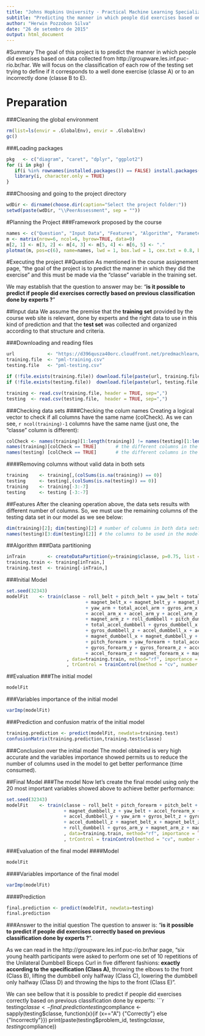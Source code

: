 ```yaml
---
title: "Johns Hopkins University - Practical Machine Learning Specialization"
subtitle: "Predicting the manner in which people did exercises based on machine learning algorithms"
author: "Herwin Pozzobon Silva"
date: "26 de setembro de 2015"
output: html_document
---
```

#Summary
The goal of this project is to predict the manner in which people did exercises based on data collected from  http://groupware.les.inf.puc-rio.br/har. We will focus on the classification of each row of the testing set trying to define if it corresponds to a well done exercise (classe A) or to an incorrectly done (classe B to E).

# Preparation
###Cleaning the global environment

```r
rm(list=ls(envir = .GlobalEnv), envir = .GlobalEnv)
gc()
```
###Loading packages
```r
pkg   <- c("diagram", "caret", "dplyr", "ggplot2")
for (i in pkg) {
   if(i %in% rownames(installed.packages()) == FALSE) install.packages(i, dependencies=TRUE)
   library(i, character.only = TRUE)
}
```
###Choosing and going to the project directory
```r
wdDir <- dirname(choose.dir(caption="Select the project folder:"))
setwd(paste(wdDir, "\\PeerAssessment", sep = ""))
```
#Planning the Project
###Framework proposed by the course
```r
names <- c("Question", "Input Data", "Features", "Algorithm", "Parameters", "Evaluation")
m <- matrix(nrow=6, ncol=6, byrow=TRUE, data=0)
m[2, 1] <- m[3, 2] <- m[4, 3] <- m[5, 4] <- m[6, 5] <- "."
plotmat(m, pos=c(6), name=names, lwd = 1, box.lwd = 1, cex.txt = 0.8, box.size = 0.09, box.type = "multi", box.prop = 0.5, arr.type = "simple")
```

#Executing the project
##Question
As mentioned in the course assignement page, "the goal of the project is to predict the manner in which they did the exercise" and this must be made via the "classe" variable in the training set.

We may establish that the question to answer may be: "**is it possible to predict if people did exercises correctly based on previous classification done by experts ?**"

##Input data
We assume the premise that the **training set** provided by the course web site is relevant, done by experts and the right data to use in this kind of prediction and that the **test set** was collected and organized according to that structure and criteria. 

###Downloading and reading files
```r
url            <- "https://d396qusza40orc.cloudfront.net/predmachlearn/"
training.file  <- "pml-training.csv"
testing.file   <- "pml-testing.csv"

if (!file.exists(training.file)) download.file(paste(url, training.file, sep=""), destfile=training.file)
if (!file.exists(testing.file))  download.file(paste(url, testing.file,  sep=""), destfile=testing.file)

training <- read.csv(training.file, header = TRUE, sep=",")
testing  <- read.csv(testing.file,  header = TRUE, sep=",")
```
###Checking data sets
####Checking the colum names
Creating a logical vector to check if all columns have the same name (colCheck). As we can see, `r ncol(training)-1` columns have the same name (just one, the "classe" column is different):
```r
colCheck <- names(training)[1:length(training)] != names(testing)[1:length(testing)] 
names(training)[colCheck == TRUE]       # the different columns in the training set
names(testing) [colCheck == TRUE]       # the different columns in the testing set
```

####Removing columns without valid data in both sets

```r
training    <- training[,(colSums(is.na(training)) == 0)]
testing     <- testing[,(colSums(is.na(testing)) == 0)]
training    <- training[-3:-7]
testing     <- testing [-3:-7]
```
##Features
After the cleaning operation above, the data sets results with different number of columns. So, we must use the remaining columns of the testing data set in our model as we see below:
```r
dim(training)[2]; dim(testing)[2] # number of columns in both data sets
names(testing)[3:dim(testing)[2]] # the columns to be used in the model
```
##Algorithm
###Data partitioning
```r
inTrain        <- createDataPartition(y=training$classe, p=0.75, list = FALSE)
training.train <- training[inTrain,]
training.test  <- training[-inTrain,]
```
###Initial Model
```r
set.seed(32343)
modelFit    <- train(classe ~ roll_belt + pitch_belt + yaw_belt + total_accel_belt + gyros_belt_x                                           + gyros_belt_y + gyros_belt_z + accel_belt_x + accel_belt_y + accel_belt_z 
                             + magnet_belt_x + magnet_belt_y + magnet_belt_z + roll_arm + pitch_arm
                             + yaw_arm + total_accel_arm + gyros_arm_x + gyros_arm_y + gyros_arm_z
                             + accel_arm_x + accel_arm_y + accel_arm_z + magnet_arm_x + magnet_arm_y
                             + magnet_arm_z + roll_dumbbell + pitch_dumbbell + yaw_dumbbell
                             + total_accel_dumbbell + gyros_dumbbell_x + gyros_dumbbell_y
                             + gyros_dumbbell_z + accel_dumbbell_x + accel_dumbbell_y + accel_dumbbell_z
                             + magnet_dumbbell_x + magnet_dumbbell_y + magnet_dumbbell_z + roll_forearm
                             + pitch_forearm + yaw_forearm + total_accel_forearm + gyros_forearm_x
                             + gyros_forearm_y + gyros_forearm_z + accel_forearm_x + accel_forearm_y
                             + accel_forearm_z + magnet_forearm_x + magnet_forearm_y + magnet_forearm_z
                      , data=training.train, method="rf", importance = TRUE 
                      , trControl = trainControl(method = "cv", number = 4))
```
##Evaluation
###The initial model
```r
modelFit
```
###Variables importance of the initial model
```r
varImp(modelFit)
```
###Prediction and confusion matrix of the initial model
```r
training.prediction <- predict(modelFit, newdata=training.test)
confusionMatrix(training.prediction,training.test$classe)
```
###Conclusion over the initial model
The model obtained is very high accurate and the variables importance showed permits us to reduce the number of columns used in the model to get better performance (time consumed).

##Final Model
###The model
Now let's create the final model using only the 20 most important variables showed above to achieve better performance:
```r
set.seed(32343)
modelFit    <- train(classe ~ roll_belt + pitch_forearm + pitch_belt + magnet_dumbbell_y 
                     + magnet_dumbbell_z + yaw_belt + accel_forearm_x + roll_forearm
                     + accel_dumbbell_y + yaw_arm + gyros_belt_z + gyros_dumbbell_y
                     + accel_dumbbell_z + magnet_belt_x + magnet_belt_z + magnet_forearm_z
                     + roll_dumbbell + gyros_arm_y + magnet_arm_z + magnet_belt_y
                     , data=training.train, method="rf", importance = TRUE 
                     , trControl = trainControl(method = "cv", number = 4))
```
###Evaluation of the final model
####Model
```r
modelFit
```
####Variables importance of the final model
```r
varImp(modelFit)
```
####Prediction
```r
final.prediction <- predict(modelFit, newdata=testing)
final.prediction

```
###Answer to the initial question
The question to answer is: "**is it possible to predict if people did exercises correctly based on previous classification done by experts ?**".

As we can read in the http://groupware.les.inf.puc-rio.br/har page, "six young health participants were asked to perform one set of 10 repetitions of the Unilateral Dumbbell Biceps Curl in five different fashions: **exactly according to the specification (Class A)**, throwing the elbows to the front (Class B), lifting the dumbbell only halfway (Class C), lowering the dumbbell only halfway (Class D) and throwing the hips to the front (Class E)".

We can see bellow that it is possible to predict if people did exercises correctly based on previous classification done by experts:
```r
testing$classe <- final.prediction
testing$compliance <- sapply(testing$classe, function(x){if (x=="A") {"Correctly"} else {"Incorrectly"}})
print(paste(testing$problem_id, testing$classe, testing$compliance))